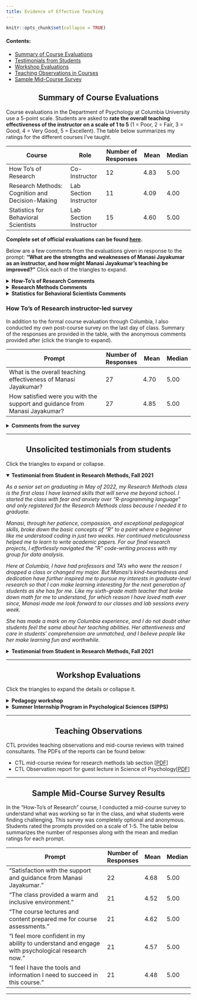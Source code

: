```yaml
---
title: Evidence of Effective Teaching
---
```


```r
knitr::opts_chunk$set(collapse = TRUE)
```

#### Contents: 

- [Summary of Course Evaluations](#student-evals)
- [Testimonials from Students](#testimonials)
- [Workshop Evaluations](#workshop-evals)
- [Teaching Observations in Courses](#teaching-obs)
- [Sample Mid-Course Survey](#mid-course-survey)


<center> <h2 id = "student-evals"> Summary of Course Evaluations </h2> </center>

Course evaluations in the Department of Psychology at Columbia University use a 5-point scale. Students are asked to **rate the overall teaching effectiveness of the instructor on a scale of 1 to 5** (1 = Poor, 2 = Fair, 3 = Good, 4 = Very Good, 5 = Excellent). The table below summarizes my ratings for the different courses I've taught.

| Course | Role| Number of Responses | Mean | Median |
| ------------ | ------ | ---- | ---- | ---- |
|How To's of Research| Co-Instructor | 12 | 4.83 | 5.00 |
|Research Methods: Cognition and Decision-Making| Lab Section Instructor |11 | 4.09 | 4.00 |
|Statistics for Behavioral Scientists| Lab Section Instructor | 15 | 4.60 | 5.00 |

**Complete set of official evaluations can be found <a href = "/materials/Jayakumar_Manasi_ColumbiaUni_Complete_Evals.pdf" target="_blank">here</a>.**

Below are a few comments from the evaluations given in response to the prompt: **"What are the strengths and weaknesses of Manasi Jayakumar as an instructor, and how might Manasi Jayakumar's teaching be improved?"** Click each of the triangles to expand.

<details> 

<summary><b>How-To's of Research Comments</b></summary>

> "Manasi was an amazing TA! I went to most of her office hours, and she really really helped me clarify all my problems with my research paper. She is very kind, supportive and understands all of the problems us students face. Overall, I really enjoyed being her student, and would definitely recommend her to other students!! I really appreciate all of her help :)"

> "Manasi was wonderful to learn from. Her assistance in office hours was really insightful, and she always gave detailed and constructive feedback on all of my assignments. My only possible
constructive critique is that sometimes she over-explains simple concepts, but it is only because she wants to make sure she doesn't leave anyone behind--she put effort into making How To's a space where all skill levels were welcome."

</details> 


<details> 

<summary><b>Research Methods Comments</b></summary> 

> “Manasi is the best TA I have had during my college career. She is incredibly timely in responding to emails and very clear in her answers to questions. She provides great feedback on our work and she creates a safe space to ask questions and think critically during class.“

> “I cannot speak to any weakness, and YES, there is such thing as a perfect TA. Manasi has made a mark on me beyond Research Methods, and I am humbled by their kindness and humility. I appreciate that they are truly devoted to making sure I (and I'm sure other students as well) understand what we need to understand, and the care they show. Thank you, your dedication does not go unnoticed. It's because of Manasi Research Methods is my favorite class to date at Columbia.”

> “Manasi was an amazing TA, and genuinely one of most understanding and organized TAs that I have met so far. She is always there to help, open to any questions, and explains confusing concepts with clarity and helpful examples. I always feel comfortable reaching out to Manasi for help, and Manasi additionally provides great feedback, making lab a great experience!”

</details> 

<details>
<summary><b>Statistics for Behavioral Scientists Comments</b></summary>

> “Manasi did an incredible job leading the lab sections. She provided a review of the topics we had covered in class that week, which was super helpful.”

> “...Manasi was extremely helpful. In our labs, she took the time to answer every single question and broke down concepts in order for us to get a better grasp of them. I appreciated the review slides she would compile every week to maximize understanding of the material.”

</details> 

<h3> How To's of Research instructor-led survey </h3>

In addition to the formal course evaluation through Columbia, I also conducted my own post-course survey on the last day of class. Summary of the responses are provided in the table, with the anonymous comments provided after (click the triangle to expand). 

| Prompt | Number of Responses | Mean | Median |
| ------------------ | ---- | ---- | ---- |
|What is the overall teaching effectiveness of Manasi Jayakumar? | 27 | 4.70 | 5.00 |
|How satisfied were you with the support and guidance from Manasi Jayakumar?| 27 | 4.85 | 5.00 |  

<details> 

<summary><b>Comments from the survey</b></summary>

> "Manasi was a wonderful person and TA - she was always willing to help me in office hours and in class. Manasi gave me lots of effective feedback in regards to my predicted results within my presentation. I would highly recommend students work with Manasi in the future (because I definitely will!)"

> "Manasi was very on top of helping me with assignments that I had either turned in late or had a hard time understanding. My final project, particularly organization and methods, definitely benefitted through Manasi’s input."

> "Manasi was very on top of helping me with assignments that I had either turned in late or had a hard time understanding. My final project, particularly organization and methods, definitely benefitted through Manasi’s input."

</details> 

---

<center> <h2 id = "testimonials"> Unsolicited testimonials from students</h2> </center>

Click the triangles to expand or collapse. 

<details open> 
<summary><b>Testimonial from Student in Research Methods, Fall 2021</b></summary>

<em> As a senior set on graduating in May of 2022, my Research Methods class is the first class I have learned skills that will serve me beyond school. I started the class with fear and anxiety over "R-programming language" and only registered for the Research Methods class because I needed it to graduate. 

Manasi, through her patience, compassion, and exceptional pedagogical skills, broke down the basic concepts of "R" to a point where a beginner like me understood coding in just two weeks. Her continued meticulousness helped me to learn to write academic papers. For our final research projects, I effortlessly navigated the "R" code-writing process with my group for data analysis.

Here at Columbia, I have had professors and TA's who were the reason I dropped a class or changed my major. But Manasi's kind-heartedness and dedication have further inspired me to pursue my interests in graduate-level research so that I can make learning interesting for the next generation of students as she has for me. Like my sixth-grade math teacher that broke down math for me to understand, for which reason I have loved math ever since, Manasi made me look forward to our classes and lab sessions every week. 

She has made a mark on my Columbia experience, and I do not doubt other students feel the same about her teaching abilities. Her attentiveness and care in students' comprehension are unmatched, and I believe people like her make learning fun and worthwhile. </em>

</details>

<details>

<summary><b>Testimonial from Student in Research Methods, Fall 2021</b></summary> 

<em> I just wanted to send you an email to thank you for all your help and support during this semester (and previous semester as well). This fall semester was very rough for me, I am still trying to peddle through it and there is no way that I would have gone through it without your help and support. Not just by providing incredibly useful feedback, and granting me an extension for the paper but also making me feel that it would be ok, that i have what it takes to make it work, and listened and appreciated. You are not just an incredible researcher, [Instructor], but also a[n incredible] person and I will always be forever thankful for your support. I hope when I see you next spring in the halls or in classrooms, you know that you have made a huge impact on me, and I will always be there if you ever need anything. 


I just couldn't express my gratitude more. Thank you for being there, in the times that I didnt believe in myself. Thank you for listening, and supporting me through the class. Thank you for caring and being you. </em>

</details>

---

<center> <h2 id = "workshop-evals">  Workshop Evaluations </h2> </center>

Click the triangles to expand the details or collapse it.

<details> 

<summary><b>Pedagogy workshop</b></summary>

I conducted a virtual pedagogy workshop on “Agency as a TA. Building relationships with our students and creating inclusive learning environments”. 6 Participants from the Psychology department, who were graduate students or postdoctoral fellows, attended the workshop. Workshop evaluations were optional and anonymized. Workshop participants were asked to rate the following prompts on a scale of 1-5, with an additional “Not Applicable” option available. 

| Prompt | Number of Responses | Mean | Median |
| ----------------- | ------ | ---- | ---- |
|“To what extent was your primary need or interest addressed during the session?”| 5 | 5.00 | 5.00 |
|“To what extent did this session provide you with useful strategies that you can implement?”| 4 | 5.00 | 5.00 |
|“To what extent did this session enhance your overall confidence in your teaching practices?”| 4 | 5.00 | 5.00 |

</details>

<details> 


<summary><b>Summer Internship Program in Psychological Sciences (SIPPS) </b></summary>

<details>
<summary>2023</summary>

In 2023, I taught 3 virtual workshops covering topics on research skills and professional development. We adapted the workshops to a flipped classroom approach where students watched pre-workshop videos, and worked on a hands-on activity during the session. Students were undergraduate students at Columbia University who were admitted to the 10-week program. At the end of the workshop, students were asked to complete an optional and anonymous survey. Students rated each prompt in the table below on a scale of 1-7 for each workshop. The table below summarizes the number of responses along with the mean and median ratings for each prompt across the 3 workshops. 

| Prompt | Number of Responses | Mean | Median |
| ----------------- | ------ | ---- | ---- |
|“The instructor presented course material in a clear manner that facilitated understanding.”| XX | 6.80 | 7.00 |
|“This workshop helped increase my skills and/or developed my knowledge of the subject matter.”| XX | 6.50 | 7.00 |
|“I feel confident in my ability to implement the methods and/or concepts learned in this workshop on my own.”| XX | 6.64 | 7.00 |
|“I enjoyed this workshop.”| XX | 6.60 | 7.00 |

</details>

<details>
<summary>2022</summary>

In 2022, I taught 4 workshops covering topics on professional development and research skills which were all conducted in-person. Students were undergraduate students and post-bac scholars at Columbia University who were admitted to the 10-week program. At the end of the workshop, students were asked to complete an optional and anonymous survey. Students rated each prompt in the table below on a scale of 1-7 for each workshop. The table below summarizes the number of responses along with the mean and median ratings for each prompt across the 4 workshops. 

| Prompt | Number of Responses | Mean | Median |
| ----------------- | ------ | ---- | ---- |
|“The instructor presented course material in a clear manner that facilitated understanding.”| 33 | 6.80 | 7.00 |
|“This workshop helped increase my skills and/or developed my knowledge of the subject matter.”| 33 | 6.50 | 7.00 |
|“I feel confident in my ability to implement the methods and/or concepts learned in this workshop on my own.”| 33 | 6.64 | 7.00 |
|“I enjoyed this workshop.”| 33 | 6.60 | 7.00 |

</details>

<details>

<summary>2021</summary>

In 2021, I taught 4 R programming workshops which were all conducted virtually over zoom. Students were undergraduate students and post-bac scholars from around the world (including Columbia, and international students). At the end of the workshop, students were asked to complete an optional and anonymous survey. Students rated each prompt in the table below on a scale of 1-7 for each workshop. The table below summarizes the number of responses along with the mean and median ratings for each prompt across the 4 workshops. 

| Prompt | Number of Responses | Mean | Median |
| ----------------- | ------ | ---- | ---- |
|“The instructor presented course material in a clear manner that facilitated understanding.”| 52 | 6.67 | 7.00 |
|“The instructor’s teaching methods were effective.”| 52 | 6.71 | 7.00 |
|“The instructor encouraged student participation in class.”| 52 | 6.77 | 7.00 |
|“This workshop helped increase my skills and/or developed my knowledge of the subject matter.”| 52 | 6.71 | 7.00 |
|“I feel confident in my ability to implement the methods and/or concepts learned in this workshop on my own.”| 52 | 6.27 | 7.00 |
|“I enjoyed this workshop.”| 52 | 6.67 | 7.00 |

</details> 

</details> 

---

<center> <h2 id = "teaching-obs"> Teaching Observations </h2> </center>

CTL provides teaching observations and mid-course reviews with trained consultants. The PDFs of the reports can be found below: 

- CTL mid-course review for research methods lab section [[PDF](/materials/Jayakumar_Manasi_CTL_MidCourseReview_Fall2021.pdf){target="_blank"}]
- CTL Observation report for guest lecture in Science of Psychology[[PDF](/materials/Jayakumar_Manasi_CTL_TeachingObservationReport_Fall2019.pdf){target="_blank"}]

--- 

<center> <h2 id = "mid-course-survey"> Sample Mid-Course Survey Results </h2> </center>

In the “How-To’s of Research” course, I conducted a mid-course survey to understand what was working so far in the class, and what students were finding challenging. This survey was completely optional and anonymous. Students rated the prompts provided on a scale of 1-5. The table below summarizes the number of responses along with the mean and median ratings for each prompt.

| Prompt | Number of Responses | Mean | Median |
| ----------------- | ------ | ---- | ---- |
|“Satisfaction with the support and guidance from Manasi Jayakumar.”| 22 | 4.68 | 5.00 |
|“The class provided a warm and inclusive environment.”| 21 | 4.52 | 5.00 |
|“The course lectures and content prepared me for course assessments.”| 21 | 4.62 | 5.00 |
|“I feel more confident in my ability to understand and engage with psychological research now.” | 21 | 4.57 | 5.00 |
|“I feel I have the tools and information I need to succeed in this course.”| 21 | 4.48 | 5.00 |

---
